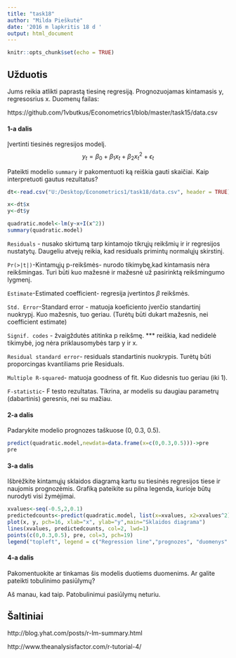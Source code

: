 ---
title: "task18"
author: "Milda Pieškutė"
date: '2016 m lapkritis 18 d '
output: html_document
---

```{r setup, include=FALSE}
knitr::opts_chunk$set(echo = TRUE)
```

## Užduotis

Jums reikia atlikti paprastą tiesinę regresiją. Prognozuojamas kintamasis y, regresosrius x. Duomenų failas:

https://github.com/1vbutkus/Econometrics1/blob/master/task15/data.csv

#### 1-a dalis

Įvertinti tiesinės regresijos modelį.
$$ y_{t} = \beta_{0} + \beta_{1}x_{t} + \beta_{2}x^2_{t}+\epsilon_{t} $$


Pateikti modelio `summary` ir pakomentuoti ką reiškia gauti skaičiai. Kaip interpretuoti gautus rezultatus?

```{r }
dt<-read.csv("U:/Desktop/Econometrics1/task18/data.csv", header = TRUE)

x<-dt$x
y<-dt$y

quadratic.model<-lm(y~x+I(x^2))
summary(quadratic.model)

```

`Residuals` - nusako skirtumą tarp kintamojo tikrųjų reikšmių ir ir regresijos nustatytų. Daugeliu atvejų reikia, kad residuals primintų normalųjų skirstinį.

`Pr(>|t|)`-Kintamųjų p-reikšmės- nurodo tikimybę,kad kintamasis nėra reikšmingas. Turi būti kuo mažesnė ir mažesnė už pasirinktą reikšmingumo lygmenį.

`Estimate`-Estimated coefficient- regresija įvertintos $\beta$ reikšmės.

`Std. Error`-Standard error - matuoja koeficiento įverčio standartinį nuokrypį. Kuo mažesnis, tuo geriau. (Turėtų būti dukart mažesnis, nei coefficient estimate)

`Signif. codes` - žvaigždutės atitinka p reikšmę. *** reiškia, kad nedidelė tikimybė, jog nėra priklausomybės tarp y ir x.

`Residual standard error`- residuals standartinis nuokrypis. Turėtų būti proporcingas kvantiliams prie Residuals. 

`Multiple R-squared`- matuoja goodness of fit. Kuo didesnis tuo geriau (iki 1). 

`F-statistic`- F testo rezultatas. Tikrina, ar modelis su daugiau parametrų (dabartinis) geresnis, nei su mažiau.


#### 2-a dalis

Padarykite modelio prognozes taškuose (0, 0.3, 0.5).

```{r }
predict(quadratic.model,newdata=data.frame(x=c(0,0.3,0.5)))->pre
pre
```

#### 3-a dalis

Išbrėžkite kintamųjų sklaidos diagramą kartu su tiesinės regresijos tiese ir naujomis prognozėmis. Grafiką pateikite su pilna legenda, kurioje būtų nurodyti visi žymėjimai.

```{r }
xvalues<-seq(-0.5,2,0.1)
predictedcounts<-predict(quadratic.model, list(x=xvalues, x2=xvalues^2))
plot(x, y, pch=16, xlab="x", ylab="y",main="Sklaidos diagrama")
lines(xvalues, predictedcounts, col=2, lwd=1)
points(c(0,0.3,0.5), pre, col=3, pch=19)
legend("topleft", legend = c("Regression line","prognozes", "duomenys" ), col = c(2,3,1), lty = c(1,NA,NA), pch=c(NA, 19, 16) )

```

#### 4-a dalis

Pakomentuokite ar tinkamas šis modelis duotiems duomenims. Ar galite pateikti tobulinimo pasiūlymų?

Aš manau, kad taip. Patobulinimui pasiūlymų neturiu.

## Šaltiniai

http://blog.yhat.com/posts/r-lm-summary.html

http://www.theanalysisfactor.com/r-tutorial-4/
